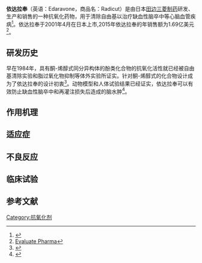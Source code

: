 {{medical}}
{{noteTA
|1=zh-hans:依达拉奉;
}}

{{Drugbox
 |IUPAC_name = 5-methyl-2-phenyl-4''H''-pyrazol-3-one
 | image=Edaravone Structural Formula V1.svg
 | image2=Edaravone ball-and-stick model.png
<!--Identifiers-->
| CAS_number_Ref = {{cascite|correct|??}}
| CAS_number = 89-25-8
| ATC_prefix = none
| ATC_suffix = 
| PubChem = 4021
| DrugBank_Ref = {{drugbankcite|correct|drugbank}}
| DrugBank = 
| ChemSpiderID_Ref = {{chemspidercite|correct|chemspider}}
| ChemSpiderID = 3881
| UNII_Ref = {{fdacite|correct|FDA}}
| UNII = S798V6YJRP
| KEGG_Ref = {{keggcite|correct|kegg}}
| KEGG = D01552
| ChEBI_Ref = {{ebicite|correct|EBI}}
| ChEBI = 31530
| ChEMBL_Ref = {{ebicite|correct|EBI}}
| ChEMBL = 290916
| synonyms = MCI-186
| Drugs.com = 
 | legal_status = 
 | routes_of_administration=

<!--Chemical data-->
| C=10 | H=10 | N=2 | O=1
| molecular_weight = 174.20 g/mol
| smiles = O=C1N(/N=C(\C1)C)c2ccccc2
| StdInChI_Ref = {{stdinchicite|correct|chemspider}}
| StdInChI = 1S/C10H10N2O/c1-8-7-10(13)12(11-8)9-5-3-2-4-6-9/h2-6H,7H2,1H3
| StdInChIKey_Ref = {{stdinchicite|correct|chemspider}}
| StdInChIKey = QELUYTUMUWHWMC-UHFFFAOYSA-N
}}

'''依达拉奉'''（英语：Edaravone，商品名：Radicut）是由日本[[田边三菱制药|田边三菱制药]]研发、生产和销售的一种抗氧化药物，用于清除自由基以治疗缺血性脑卒中等心脑血管疾病<ref name="pmid15049127">{{cite journal |vauthors=Watanabe T, Tanaka M, Watanabe K, Takamatsu Y, Tobe A | title = [Research and development of the free radical scavenger edaravone as a neuroprotectant] | language = ja | journal = Yakugaku Zasshi | volume = 124 | issue = 3 | pages = 99–111 |date=March 2004 | pmid = 15049127 | doi = 10.1248/yakushi.124.99| url = http://joi.jlc.jst.go.jp/JST.JSTAGE/yakushi/124.99?from=PubMed&lang=en}}</ref>。依达拉奉于2001年4月在日本上市,2015年依达拉奉的年销售额为1.69亿美元<ref>[http://www.evaluategroup.com/Universal/View.aspx?type=Entity&entityType=Product&lType=modData&id=50321&componentID=1002#&&_ViewArgs=%7b%22_EntityType%22%3a2%2c%22_Parameters%22%3a%7b%22_ContextData%22%3a%22%7b%5c%22componentID%5c%22%3a%5c%221003%5c%22%2c%5c%22itemID%5c%22%3a%5c%222367%5c%22%2c%5c%22lType%5c%22%3a%5c%22modData%5c%22%2c%5c%22pgaName%5c%22%3a%5c%22%5c%22%2c%5c%22reportingCurrency%5c%22%3a%5c%22%5c%22%2c%5c%22sceName%5c%22%3a%5c%22%5c%22%2c%5c%22tabId%5c%22%3a%5c%22%5c%22%2c%5c%22conceptTab%5c%22%3a%5c%22%5c%22%7d%22%7d%2c%22_Type%22%3a3%7d Evaluate Pharma]</ref>。

==研发历史==
早在1984年，具有酮-烯醇式同分异构体的酚类化合物的抗氧化活性就已经被自由基清除实验和脂过氧化物抑制等体外实验所证实。针对酮-烯醇式的化合物设计成为了依达拉奉的设计初衷<ref name="pmid18221078">{{cite journal |vauthors=Higashi Y, Jitsuiki D, Chayama K, Yoshizumi M | title = Edaravone (3-methyl-1-phenyl-2-pyrazolin-5-one), a novel free radical scavenger, for treatment of cardiovascular diseases | journal = Recent Patents on Cardiovascular Drug Discovery | volume = 1 | issue = 1 | pages = 85–93 |date=January 2006 | pmid = 18221078 | doi = 10.2174/157489006775244191| url = }}</ref>。动物模型和人体试验结果已经证实，依达拉奉可以有效防止缺血性脑卒中和再灌注损失后造成的脑水肿<ref name="pmid16834755">{{cite journal |vauthors=Yoshida H, Yanai H, Namiki Y, Fukatsu-Sasaki K, Furutani N, Tada N | title = Neuroprotective effects of edaravone: a novel free radical scavenger in cerebrovascular injury | journal = CNS Drug Reviews | volume = 12 | issue = 1 | pages = 9–20 | year = 2006 | pmid = 16834755 | doi = 10.1111/j.1527-3458.2006.00009.x }}</ref>。
==作用机理==

==适应症==

==不良反应==

==临床试验==


==参考文献==
{{Reflist}}

[[Category:抗氧化剂|Category:抗氧化剂]]